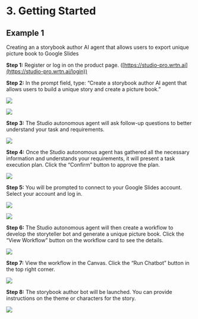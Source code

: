 # 3. Getting Started

## Example 1

Creating an a storybook author AI agent that allows users to export unique picture book to Google Slides

**Step 1:** Register or log in on the product page. ([https://studio-pro.wrtn.ai](https://studio-pro.wrtn.ai/login)) 

**Step 2:** In the prompt field, type: “Create a storybook author AI agent that allows users to build a unique story and create a picture book.” 

![](/studio-pro/images/docs/intro-meta-step-2-1.png)  

![](/studio-pro/images/docs/intro-meta-step-2-2.png)

**Step 3:** The Studio autonomous agent will ask follow-up questions to better understand your task and requirements.  

![](/studio-pro/images/docs/intro-meta-step-3-1.png) 

**Step 4:** Once the Studio autonomous agent has gathered all the necessary information and understands your requirements, it will present a task execution plan. Click the “Confirm” button to approve the plan.

![](/studio-pro/images/docs/intro-meta-step-4-1.png) 

**Step 5:** You will be prompted to connect to your Google Slides account. Select your account and log in.  

![](/studio-pro/images/docs/intro-meta-step-5-1.png)   

![](/studio-pro/images/docs/intro-meta-step-5-2.png) 

**Step 6:** The Studio autonomous agent will then create a workflow to develop the storyteller bot and generate a unique picture book. Click the “View Workflow” button on the workflow card to see the details.  

![](/studio-pro/images/docs/intro-meta-step-6-1.png) 

**Step 7:** View the workflow in the Canvas. Click the “Run Chatbot” button in the top right corner.  

![](/studio-pro/images/docs/intro-meta-step-7-1.png) 

**Step 8:** The storybook author bot will be launched. You can provide instructions on the theme or characters for the story.  

![](/studio-pro/images/docs/intro-meta-step-8-1.png) 